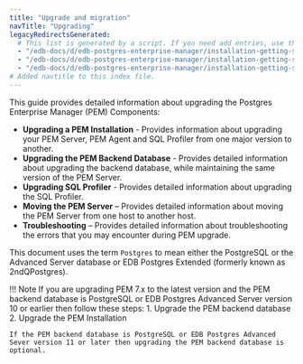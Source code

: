 ```yaml
---
title: "Upgrade and migration"
navTitle: "Upgrading"
legacyRedirectsGenerated:
  # This list is generated by a script. If you need add entries, use the `legacyRedirects` key.
  - "/edb-docs/d/edb-postgres-enterprise-manager/installation-getting-started/upgrade-migration-guide/8.0/genindex.html"
  - "/edb-docs/d/edb-postgres-enterprise-manager/installation-getting-started/upgrade-migration-guide/8.0/conclusion.html"
  - "/edb-docs/d/edb-postgres-enterprise-manager/installation-getting-started/upgrade-migration-guide/8.0/index.html"
# Added navtitle to this index file.
---
```


This guide provides detailed information about upgrading the Postgres Enterprise Manager (PEM) Components:

-   **Upgrading a PEM Installation** -  Provides information about upgrading your PEM Server, PEM Agent and SQL Profiler from one major version to another.
-   **Upgrading the PEM Backend Database** - Provides detailed information about upgrading the backend database, while maintaining the same version of the PEM Server.
-   **Upgrading SQL Profiler** - Provides detailed information about upgrading the SQL Profiler.
-   **Moving the PEM Server** – Provides detailed information about moving the PEM Server from one host to another host.
-   **Troubleshooting** – Provides detailed information about troubleshooting the errors that you may encounter during PEM upgrade.

This document uses the term `Postgres` to mean either the PostgreSQL or the Advanced Server database or EDB Postgres Extended (formerly known as 2ndQPostgres).

!!! Note
    If you are upgrading PEM 7.x to the latest version and the PEM backend database is PostgreSQL or EDB Postgres Advanced Server version 10 or earlier then follow these steps:
    1.  Upgrade the PEM backend database
    2.  Upgrade the PEM Installation

    If the PEM backend database is PostgreSQL or EDB Postgres Advanced Sever version 11 or later then upgrading the PEM backend database is optional.